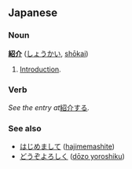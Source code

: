 == Japanese ==
=== Noun ===
'''[[紹]][[介]]''' ([[しょうかい]], [[shōkai]])

# [[Introduction]].

=== Verb ===
''See the entry at ''[[紹介する]]''.''

=== See also ===
* [[はじめまして]] ([[hajimemashite]])
* [[どうぞよろしく]] ([[dōzo yoroshiku]])